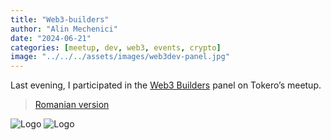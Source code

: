 ```yaml
---
title: "Web3-builders"
author: "Alin Mechenici"
date: "2024-06-21"
categories: [meetup, dev, web3, events, crypto]
image: "../../../assets/images/web3dev-panel.jpg"
---
```


Last evening, I participated in the [Web3 Builders](https://tokero.com/ro/webinars/tokero-craiova-meetup-educatie-financiara-si-investitii-21/) panel on Tokero's meetup. 

> [Romanian version](/talks/ro/web3-dev/)

![Logo](../../../assets/images/web3dev-panel.jpg)
![Logo](../../../assets/logos/chenist.png)